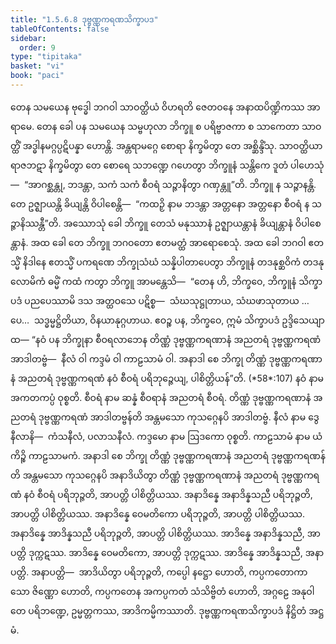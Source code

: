```yaml
---
title: "1.5.6.8 ဒုဗ္ဗဏ္ဏကရဏသိက္ခာပဒ"
tableOfContents: false
sidebar:
  order: 9
type: "tipitaka"
basket: "vi"
book: "paci"
---
```



<DynamicBreadcrumb />

<Division number="367" book="paci">

<Paragraph number="1119" book="paci">
တေန သမယေန ဗုဒ္ဓေါ ဘဂဝါ သာဝတ္ထိယံ ဝိဟရတိ ဇေတဝနေ အနာထပိဏ္ဍိကဿ အာရာမေ. တေန ခေါ ပန သမယေန သမ္ဗဟုလာ ဘိက္ခူ စ ပရိဗ္ဗာဇကာ စ သာကေတာ သာဝတ္ထိံ အဒ္ဓါနမဂ္ဂပ္ပဋိပန္နာ ဟောန္တိ. အန္တရာမဂ္ဂေ စောရာ နိက္ခမိတွာ တေ အစ္ဆိန္ဒိံသု. သာဝတ္ထိယာ ရာဇဘဋာ နိက္ခမိတွာ တေ စောရေ သဘဏ္ဍေ ဂဟေတွာ ဘိက္ခူနံ သန္တိကေ ဒူတံ ပါဟေသုံ—  “အာဂစ္ဆန္တု, ဘဒန္တာ, သကံ သကံ စီဝရံ သဉ္ဇာနိတွာ ဂဏှန္တူ”တိ. ဘိက္ခူ န သဉ္ဇာနန္တိ. တေ ဥဇ္ဈာယန္တိ ခိယျန္တိ ဝိပါစေန္တိ—  “ကထဉှိ နာမ ဘဒန္တာ အတ္တနော အတ္တနော စီဝရံ န သဉ္ဇာနိဿန္တီ”တိ.
</Paragraph>

<Paragraph number="1120" book="paci">
အဿောသုံ ခေါ ဘိက္ခူ တေသံ မနုဿာနံ ဥဇ္ဈာယန္တာနံ ခိယျန္တာနံ ဝိပါစေန္တာနံ. အထ ခေါ တေ ဘိက္ခူ ဘဂဝတော ဧတမတ္ထံ အာရောစေသုံ. အထ ခေါ ဘဂဝါ ဧတသ္မိံ နိဒါနေ ဧတသ္မိံ ပကရဏေ ဘိက္ခုသံဃံ သန္နိပါတာပေတွာ ဘိက္ခူနံ တဒနုစ္ဆဝိကံ တဒနုလောမိကံ ဓမ္မိံ ကထံ ကတွာ ဘိက္ခူ အာမန္တေသိ—  “တေန ဟိ, ဘိက္ခဝေ, ဘိက္ခူနံ သိက္ခာပဒံ ပညပေဿာမိ ဒသ အတ္ထဝသေ ပဋိစ္စ—  သံဃသုဋ္ဌုတာယ, သံဃဖာသုတာယ …ပေ…  သဒ္ဓမ္မဋ္ဌိတိယာ, ဝိနယာနုဂ္ဂဟာယ. ဧဝဉ္စ ပန, ဘိက္ခဝေ, ဣမံ သိက္ခာပဒံ ဥဒ္ဒိသေယျာထ—
</Paragraph>

</Division>
<Division number="368" book="paci">

<Paragraph number="1121" book="paci">
<Emphasis>“နဝံ ပန ဘိက္ခုနာ စီဝရလာဘေန တိဏ္ဏံ ဒုဗ္ဗဏ္ဏကရဏာနံ အညတရံ ဒုဗ္ဗဏ္ဏကရဏံ အာဒါတဗ္ဗံ—  နီလံ ဝါ ကဒ္ဒမံ ဝါ ကာဠသာမံ ဝါ. အနာဒါ</Emphasis> <Emphasis>စေ ဘိက္ခု တိဏ္ဏံ ဒုဗ္ဗဏ္ဏကရဏာနံ အညတရံ ဒုဗ္ဗဏ္ဏကရဏံ နဝံ စီဝရံ ပရိဘုဉ္ဇေယျ, ပါစိတ္တိယန်”</Emphasis>တိ. (*58*:<Emphasis>107</Emphasis>)
</Paragraph>

</Division>
<Division number="369" book="paci">

<Paragraph number="1122" book="paci">
<Emphasis>နဝံ</Emphasis> နာမ အကတကပ္ပံ ဝုစ္စတိ.
</Paragraph>

<Paragraph number="1123" book="paci">
<Emphasis>စီဝရံ</Emphasis> နာမ ဆန္နံ စီဝရာနံ အညတရံ စီဝရံ.
</Paragraph>

<Paragraph number="1124" book="paci">
<Emphasis>တိဏ္ဏံ ဒုဗ္ဗဏ္ဏကရဏာနံ အညတရံ ဒုဗ္ဗဏ္ဏကရဏံ အာဒါတဗ္ဗန်</Emphasis>တိ အန္တမသော ကုသဂ္ဂေနပိ အာဒါတဗ္ဗံ.
</Paragraph>

<Paragraph number="1125" book="paci">
<Emphasis>နီလံ</Emphasis> နာမ ဒွေ နီလာနိ—  ကံသနီလံ, ပလာသနီလံ.
</Paragraph>

<Paragraph number="1126" book="paci">
<Emphasis>ကဒ္ဒမော</Emphasis> နာမ ဩဒကော ဝုစ္စတိ.
</Paragraph>

<Paragraph number="1127" book="paci">
<Emphasis>ကာဠသာမံ</Emphasis> နာမ ယံ ကိဉ္စိ ကာဠသာမကံ.
</Paragraph>

<Paragraph number="1128" book="paci">
<Emphasis>အနာဒါ စေ ဘိက္ခု တိဏ္ဏံ ဒုဗ္ဗဏ္ဏကရဏာနံ အညတရံ ဒုဗ္ဗဏ္ဏကရဏန်</Emphasis>တိ အန္တမသော ကုသဂ္ဂေနပိ အနာဒိယိတွာ တိဏ္ဏံ ဒုဗ္ဗဏ္ဏကရဏာနံ အညတရံ ဒုဗ္ဗဏ္ဏကရဏံ နဝံ စီဝရံ ပရိဘုဉ္ဇတိ, အာပတ္တိ ပါစိတ္တိယဿ.
</Paragraph>

</Division>
<Division number="370" book="paci">

<Paragraph number="1129" book="paci">
အနာဒိန္နေ အနာဒိန္နသညီ ပရိဘုဉ္ဇတိ, အာပတ္တိ ပါစိတ္တိယဿ. အနာဒိန္နေ ဝေမတိကော ပရိဘုဉ္ဇတိ, အာပတ္တိ ပါစိတ္တိယဿ. အနာဒိန္နေ အာဒိန္နသညီ ပရိဘုဉ္ဇတိ, အာပတ္တိ ပါစိတ္တိယဿ.
</Paragraph>

<Paragraph number="1130" book="paci">
အာဒိန္နေ အနာဒိန္နသညီ, အာပတ္တိ ဒုက္ကဋဿ. အာဒိန္နေ ဝေမတိကော, အာပတ္တိ ဒုက္ကဋဿ. အာဒိန္နေ အာဒိန္နသညီ, အနာပတ္တိ.
</Paragraph>

</Division>
<Division number="371" book="paci">

<Paragraph number="1131" book="paci">
အနာပတ္တိ—  အာဒိယိတွာ ပရိဘုဉ္ဇတိ, ကပ္ပေါ နဋ္ဌော ဟောတိ, ကပ္ပကတောကာသော ဇိဏ္ဏော ဟောတိ, ကပ္ပကတေန အကပ္ပကတံ သံသိဗ္ဗိတံ ဟောတိ, အဂ္ဂဠေ အနုဝါတေ ပရိဘဏ္ဍေ, ဥမ္မတ္တကဿ, အာဒိကမ္မိကဿာတိ.

</Paragraph>
</Division>

<Paragraph number="1132" type="center" book="paci">
ဒုဗ္ဗဏ္ဏကရဏသိက္ခာပဒံ နိဋ္ဌိတံ အဋ္ဌမံ.
</Paragraph>